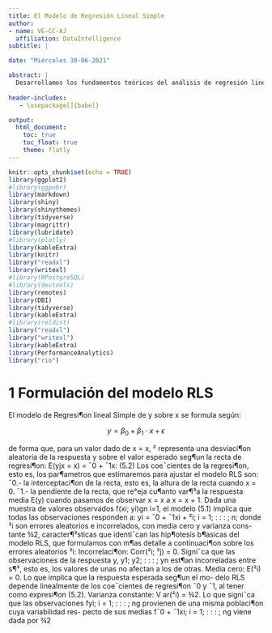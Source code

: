 ```yaml
---
title: El Modelo de Regresión Lineal Simple
author:
- name: VE-CC-AJ
  affiliation: DataIntelligence
subtitle: | 

date: "Miércoles 30-06-2021"

abstract: |
  Desarrollamos los fundamentos teóricos del análisis de regresión lineal
    
header-includes:
   - \usepackage[]{babel}

output:
  html_document:
    toc: true
    toc_float: true
    theme: flatly
---
```


```r
knitr::opts_chunk$set(echo = TRUE)
library(ggplot2)
#library(ggpubr)
library(markdown)
library(shiny)
library(shinythemes)
library(tidyverse)
library(magrittr)
library(lubridate)
#library(plotly)
library(kableExtra)
library(knitr)
library("readxl")
library(writexl)
#library(RPostgreSQL)
#library(devtools)
library(remotes)
library(DBI)
library(tidyverse)
library(kableExtra)
#library(reldist)
library("readxl")
library("writexl")
library(kableExtra)
library(PerformanceAnalytics)
library("rio")
```

# 1 Formulación del modelo RLS

El modelo de Regresi¶on lineal Simple de y sobre x se formula según:

$$
y = \beta_0 + \beta_1 \cdot x + \epsilon
$$





de forma que, para un valor dado de x = x, ² representa una desviaci¶on aleatoria
de la respuesta y sobre el valor esperado seg¶un la recta de regresi¶on:
E(yjx = x) = ¯0 + ¯1x: (5.2)
Los coe¯cientes de la regresi¶on, esto es, los par¶ametros que estimaremos para
ajustar el modelo RLS son:
¯0.- la interceptaci¶on de la recta, esto es, la altura de la recta cuando x = 0.
¯1.- la pendiente de la recta, que re°eja cu¶anto var¶³a la respuesta media E(y)
cuando pasamos de observar x = x a x = x + 1.
Dada una muestra de valores observados f(xi; yi)gn i=1, el modelo (5.1) implica
que todas las observaciones responden a:
yi = ¯0 + ¯1xi + ²i; i = 1; : : : ; n;
donde ²i son errores aleatorios e incorrelados, con media cero y varianza cons-
tante ¾2, caracter¶³sticas que identi¯can las hip¶otesis b¶asicas del modelo RLS, que
formulamos con m¶as detalle a continuaci¶on sobre los errores aleatorios ²i:
Incorrelaci¶on: Corr(²i; ²j) = 0. Signi¯ca que las observaciones de la respuesta
y, y1; y2; : : : ; yn est¶an incorreladas entre s¶³, esto es, los valores de unas no
afectan a los de otras.
Media cero: E(²i) = 0. Lo que implica que la respuesta esperada seg¶un el mo-
delo RLS depende linealmente de los coe¯cientes de regresi¶on ¯0 y ¯1, al
tener como expresi¶on (5.2).
Varianza constante: V ar(²i) = ¾2. Lo que signi¯ca que las observaciones
fyi; i = 1; : : : ; ng provienen de una misma poblaci¶on cuya variabilidad res-
pecto de sus medias f¯0 + ¯1xi; i = 1; : : : ; ng viene dada por ¾2







